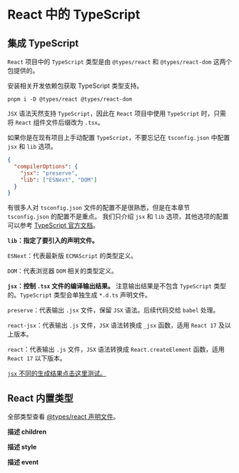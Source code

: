 # React 中的 TypeScript

## 集成 TypeScript

`React` 项目中的 `TypeScript` 类型是由 `@types/react` 和 `@types/react-dom` 这两个包提供的。

安装相关开发依赖包获取 TypeScript 类型支持。

```shell
pnpm i -D @types/react @types/react-dom
```

`JSX` 语法天然支持 `TypeScript`，因此在 `React` 项目中使用 `TypeScript` 时，只需将 `React` 组件文件后缀改为 `.tsx`。

如果你是在现有项目上手动配置 `TypeScript`，不要忘记在 `tsconfig.json` 中配置 `jsx` 和 `lib` 选项。

```json
{
  "compilerOptions": {
    "jsx": "preserve",
    "lib": ["ESNext", "DOM"]
  }
}
```

有很多人对 `tsconfig.json` 文件的配置不是很熟悉，但是在本章节 `tsconfig.json` 的配置不是重点。
我们只介绍 `jsx` 和 `lib` 选项，其他选项的配置可以参考 [TypeScript 官方文档](https://www.typescriptlang.org/zh/tsconfig)。

**`lib`：指定了要引入的声明文件。**

`ESNext`：代表最新版 `ECMAScript` 的类型定义。

`DOM`：代表浏览器 `DOM` 相关的类型定义。

**`jsx`：控制 `.tsx` 文件的编译输出结果。** 注意输出结果是不包含 `TypeScript` 类型的。`TypeScript` 类型会单独生成 `*.d.ts` 声明文件。

`preserve`：代表输出 `.jsx` 文件，保留 `JSX` 语法。后续代码交给 `babel` 处理。

`react-jsx`：代表输出 `.js` 文件，`JSX` 语法转换成 `_jsx` 函数，适用 `React 17` 及以上版本。

`react`：代表输出 `.js` 文件，`JSX` 语法转换成 `React.createElement` 函数，适用 `React 17` 以下版本。

[`jsx` 不同的生成结果点击这里测试。](https://www.typescriptlang.org/zh/play?noImplicitAny=false&jsx=1&pretty=true&filetype=ts#code/JYOwLgpgTgZghgYwgAgEIFcxgPYgApTYAOAzsgN4BQyyuAwgDbAIDWAXMgBQCUyAvAD5kAN2zAAJgG5qyBAAtgDcVAggOAUQYQAtqrCUAvpUoJcJMGkw4Q-LuVohGzFgBpZCpSpsGOGLLgJiEl5BChkVMHQoG04ZGgAeACMrXAcnVj5yeiZWAwE4mgp5RWVVI0LkeIB6ZP8QfJpuaQNpIA)

## React 内置类型

全部类型查看 [@types/react 声明文件](https://github.com/DefinitelyTyped/DefinitelyTyped/blob/master/types/react/index.d.ts)。

**描述 children**

**描述 style**

**描述 event**
